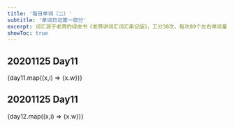 ```yaml
---
title: '每日单词（二）'
subtitle: '单词日记第一部分'
excerpt: 词汇源于老蒋的绿皮书《老蒋讲词汇词汇串记版》，工分30次，每次89个左右单词量
showToc: true
---
```




## 20201125 Day11
<Box mt="20px"></Box>

<Box>
    {day11.map((x,i) => <Tag m="2px" key={i}><TagLeftIcon  as={MdCheckCircle} color={x.color||'red.500'} /><TagLabel>{x.w}</TagLabel></Tag >)}
</Box>

## 20201125 Day11
<Box mt="20px"></Box>

<Box>
    {day12.map((x,i) => <Tag m="2px" key={i}><TagLeftIcon  as={MdCheckCircle} color={x.color||'red.500'} /><TagLabel>{x.w}</TagLabel></Tag >)}
</Box>


